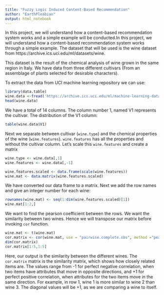 ---
title: "Fuzzy Logic Induced Content-Based Recommendation"
author: "EarthPleabian"
output: html_notebook
---

In this project, we will understand how a content-based recommendation system works and a simple example will be conducted.In this project, we will understand how a content-based recommendation system works through a simple example. The dataset that will be used is the wine dataset from https://archive.ics.uci.edu/ml/datasets/wine.

This dataset is the result of the chemical analysis of wine grown in the same region in Italy. We have data from three different cultivars (From an assemblage of plants selected for desirable characters).

To extract the data from UCI machine learning repository we can use:

```{r}
library(data.table)
wine.data <-fread('https://archive.ics.uci.edu/ml/machine-learning-databases/wine/wine.data')
head(wine.data)
```
We have a total of 14 columns. The column number 1, named V1 represents the cultivar. The distribution of the V1 column:
```{r}
table(wine.data$V1)
```
Next we separate between cultivar (`wine.type`) and the chemical properties of the wine (`wine.features`). `wine.features` has all the properties and without the cultivar column. Let's scale this `wine.features` and create a matrix
```{r}
wine.type <- wine.data[,1]
wine.features <- wine.data[,-1]

wine.features.scaled <- data.frame(scale(wine.features))
wine.mat <- data.matrix(wine.features.scaled)
```
We have converted our data frame to a matrix. Next we add the row names and give an integer number for each wine:
```{r}
rownames(wine.mat) <- seq(1:dim(wine.features.scaled)[1])
wine.mat[1:2,]
```
We want to find the pearson coefficient between the rows. We want the similarity between two wines. Hence we will transpose our matrix before invoking `cor` function.
```{r}
wine.mat <- t(wine.mat)
cor.matrix <- cor(wine.mat, use = "pairwise.complete.obs", method ="pearson")
dim(cor.matrix)
cor.matrix[1:5,1:5]
```
Here, our output is the similarity between the different wines. The `cor.matrix` matrix is the similarity matrix, which shows how closely related items are. The values range from -1 for perfect negative correlation, when two items have attributes that move in opposite directions, and +1 for perfect positive correlation, when attributes for the two items move in the same direction. For example, in row 1, wine 1 is more similar to wine 2 than wine 3. The diagonal values will be +1, as we are comparing a wine to itself.

